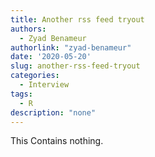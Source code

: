 ```yaml
---
title: Another rss feed tryout
authors: 
  - Zyad Benameur
authorlink: "zyad-benameur"
date: '2020-05-20'
slug: another-rss-feed-tryout
categories:
  - Interview
tags:
  - R
description: "none"
---
```


This Contains nothing.